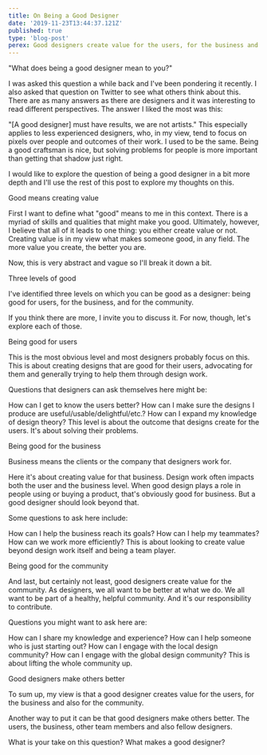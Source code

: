 ```yaml
---
title: On Being a Good Designer
date: '2019-11-23T13:44:37.121Z'
published: true
type: 'blog-post'
perex: Good designers create value for the users, for the business and also for the community.
---
```


"What does being a good designer mean to you?"

I was asked this question a while back and I've been pondering it recently. I also asked that question on Twitter to see what others think about this. There are as many answers as there are designers and it was interesting to read different perspectives. The answer I liked the most was this:

"[A good designer] must have results, we are not artists."
This especially applies to less experienced designers, who, in my view, tend to focus on pixels over people and outcomes of their work. I used to be the same. Being a good craftsman is nice, but solving problems for people is more important than getting that shadow just right.

I would like to explore the question of being a good designer in a bit more depth and I'll use the rest of this post to explore my thoughts on this.

Good means creating value

First I want to define what "good" means to me in this context. There is a myriad of skills and qualities that might make you good. Ultimately, however, I believe that all of it leads to one thing: you either create value or not. Creating value is in my view what makes someone good, in any field. The more value you create, the better you are.

Now, this is very abstract and vague so I'll break it down a bit.

Three levels of good

I've identified three levels on which you can be good as a designer: being good for users, for the business, and for the community.

If you think there are more, I invite you to discuss it. For now, though, let's explore each of those.

Being good for users

This is the most obvious level and most designers probably focus on this. This is about creating designs that are good for their users, advocating for them and generally trying to help them through design work.

Questions that designers can ask themselves here might be:

How can I get to know the users better?
How can I make sure the designs I produce are useful/usable/delightful/etc.?
How can I expand my knowledge of design theory?
This level is about the outcome that designs create for the users. It's about solving their problems.

Being good for the business

Business means the clients or the company that designers work for.

Here it's about creating value for that business. Design work often impacts both the user and the business level. When good design plays a role in people using or buying a product, that's obviously good for business. But a good designer should look beyond that.

Some questions to ask here include:

How can I help the business reach its goals?
How can I help my teammates?
How can we work more efficiently?
This is about looking to create value beyond design work itself and being a team player.

Being good for the community

And last, but certainly not least, good designers create value for the community. As designers, we all want to be better at what we do. We all want to be part of a healthy, helpful community. And it's our responsibility to contribute.

Questions you might want to ask here are:

How can I share my knowledge and experience?
How can I help someone who is just starting out?
How can I engage with the local design community?
How can I engage with the global design community?
This is about lifting the whole community up.

Good designers make others better

To sum up, my view is that a good designer creates value for the users, for the business and also for the community.

Another way to put it can be that good designers make others better. The users, the business, other team members and also fellow designers.

What is your take on this question? What makes a good designer?
